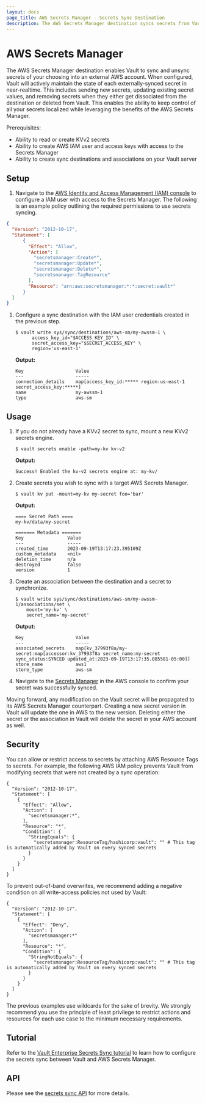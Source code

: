 ```yaml
---
layout: docs
page_title: AWS Secrets Manager - Secrets Sync Destination
description: The AWS Secrets Manager destination syncs secrets from Vault to AWS.
---
```


# AWS Secrets Manager

The AWS Secrets Manager destination enables Vault to sync and unsync secrets of your choosing into
an external AWS account. When configured, Vault will actively maintain the state of each externally-synced
secret in near-realtime. This includes sending new secrets, updating existing secret values, and removing
secrets when they either get dissociated from the destination or deleted from Vault. This enables the
ability to keep control of all your secrets localized while leveraging the benefits of the AWS Secrets Manager.

Prerequisites:
* Ability to read or create KVv2 secrets
* Ability to create AWS IAM user and access keys with access to the Secrets Manager
* Ability to create sync destinations and associations on your Vault server

## Setup

1. Navigate to the [AWS Identity and Access Management (IAM) console](https://us-east-1.console.aws.amazon.com/iamv2/home#/home)
  to configure a IAM user with access to the Secrets Manager. The following is an example policy outlining the required
  permissions to use secrets syncing.

  ```json
  {
    "Version": "2012-10-17",
    "Statement": [
        {
          "Effect": "Allow",
          "Action": [
            "secretsmanager:Create*",
            "secretsmanager:Update*",
            "secretsmanager:Delete*",
            "secretsmanager:TagResource"
          ],
          "Resource": "arn:aws:secretsmanager:*:*:secret:vault*"
        }
    ]
  }
  ```

1.	Configure a sync destination with the IAM user credentials created in the previous step.

	```shell-session
	$ vault write sys/sync/destinations/aws-sm/my-awssm-1 \
		  access_key_id="$ACCESS_KEY_ID" \
		  secret_access_key="$SECRET_ACCESS_KEY" \
		  region='us-east-1'
	```

	**Output:**

	<CodeBlockConfig hideClipboard>

	```plaintext
	Key                   Value
	---                   -----
	connection_details    map[access_key_id:***** region:us-east-1 secret_access_key:*****]
	name                  my-awssm-1
	type                  aws-sm
	```

	</CodeBlockConfig>

## Usage

1.	If you do not already have a KVv2 secret to sync, mount a new KVv2 secrets engine.

	```shell-session
	$ vault secrets enable -path=my-kv kv-v2
	```

	**Output:**

	<CodeBlockConfig hideClipboard>

	```plaintext
	Success! Enabled the kv-v2 secrets engine at: my-kv/
	```

	</CodeBlockConfig>

1. Create secrets you wish to sync with a target AWS Secrets Manager.

	```shell-session
	$ vault kv put -mount=my-kv my-secret foo='bar'
	```

	**Output:**

	<CodeBlockConfig hideClipboard>

	```plaintext
	==== Secret Path ====
	my-kv/data/my-secret

	======= Metadata =======
	Key                Value
	---                -----
	created_time       2023-09-19T13:17:23.395109Z
	custom_metadata    <nil>
	deletion_time      n/a
	destroyed          false
	version            1
	```

	</CodeBlockConfig>

1.	Create an association between the destination and a secret to synchronize.

	```shell-session
	$ vault write sys/sync/destinations/aws-sm/my-awssm-1/associations/set \
		mount='my-kv' \
		secret_name='my-secret'
	```

	**Output:**

	<CodeBlockConfig hideClipboard>

	```plaintext
	Key                   Value
	---                   -----
	associated_secrets    map[kv_37993f8a/my-secret:map[accessor:kv_37993f8a secret_name:my-secret sync_status:SYNCED updated_at:2023-09-19T13:17:35.085581-05:00]]
	store_name            aws1
	store_type            aws-sm
	```

	</CodeBlockConfig>

1. Navigate to the [Secrets Manager](https://console.aws.amazon.com/secretsmanager/) in the AWS console
	to confirm your secret was successfully synced.

Moving forward, any modification on the Vault secret will be propagated to its AWS Secrets Manager
counterpart. Creating a new secret version in Vault will update the one in AWS to the new version. Deleting either
the secret or the association in Vault will delete the secret in your AWS account as well.

## Security

You can allow or restrict access to secrets by attaching AWS Resource Tags
to secrets. For example, the following AWS IAM policy prevents Vault from
modifying secrets that were not created by a sync operation:

  <CodeBlockConfig hideClipboard>

    {
      "Version": "2012-10-17",
      "Statement": [
        {
          "Effect": "Allow",
          "Action": [
            "secretsmanager:*",
          ],
          "Resource": "*",
          "Condition": {
            "StringEquals": {
              "secretsmanager:ResourceTag/hashicorp:vault": "" # This tag is automatically added by Vault on every synced secrets
            }
          }
        }
      ]
    }

  </CodeBlockConfig>

To prevent out-of-band overwrites, we recommend adding a negative condition on
all write-access policies not used by Vault:

  <CodeBlockConfig hideClipboard>

    {
      "Version": "2012-10-17",
      "Statement": [
        {
          "Effect": "Deny",
          "Action": [
            "secretsmanager:*"
          ],
          "Resource": "*",
          "Condition": {
            "StringNotEquals": {
              "secretsmanager:ResourceTag/hashicorp:vault": "" # This tag is automatically added by Vault on every synced secrets
            }
          }
        }
      ]
    }

  </CodeBlockConfig>

<Warning title="Use wildcards with extreme caution">

  The previous examples use wildcards for the sake of brevity. We strongly
  recommend you use the principle of least privilege to restrict actions and
  resources for each use case to the minimum necessary requirements.
  
</Warning>

## Tutorial

Refer to the [Vault Enterprise Secrets Sync tutorial](/vault/tutorials/enterprise/secrets-sync)
to learn how to configure the secrets sync between Vault and AWS Secrets Manager.

## API

Please see the [secrets sync API](/vault/api-docs/system/secrets-sync) for more details.
